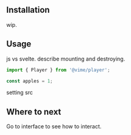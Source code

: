 
<Meta title="Packages/Player/Getting Started" />

## Installation

wip.

## Usage

js vs svelte.
describe mounting and destroying.

```js
import { Player } from '@vime/player'; 

const apples = 1;
```

setting src

## Where to next

Go to interface to see how to interact.
